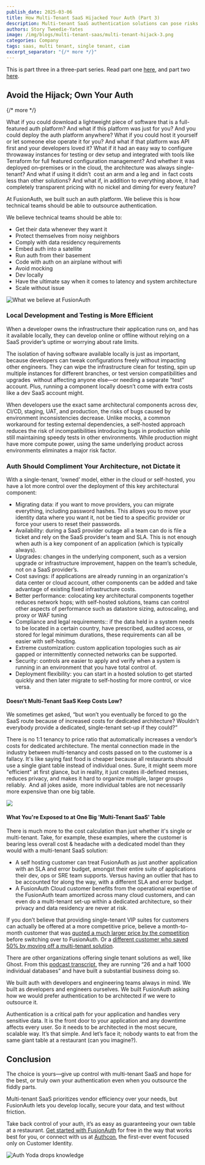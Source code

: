 ```yaml
---
publish_date: 2025-03-06
title: How Multi-Tenant SaaS Hijacked Your Auth (Part 3)
description: Multi-tenant SaaS authentication solutions can pose risks including security vulnerabilities, lack of control, and scalability issues. A better solution is one that can be tailored to fit specific needs.
authors: Story Tweedie-Yates
image: /img/blogs/multi-tenant-saas/multi-tenant-hijack-3.png
categories: Company
tags: saas, multi tenant, single tenant, ciam
excerpt_separator: "{/* more */}"
---
```


This is part three in a three-part series. Read part one [here](/blog/multi-tenant-hijack), and part two [here](/blog/multi-tenant-hijack-2).

## Avoid the Hijack; Own Your Auth
{/* more */} 

What if you could download a lightweight piece of software that is a full-featured auth platform? And what if this platform was just for you? And you could deploy the auth platform anywhere? What if you could host it yourself or let someone else operate it for you? And what if that platform was API first and your developers loved it? What if it had an easy way to configure throwaway instances for testing or dev setup and integrated with tools like Terraform for full featured configuration management? And whether it was deployed on–premises or in the cloud, the architecture was always single-tenant? And what if using it didn’t  cost an arm and a leg and  in fact costs less than other solutions? And what if, in addition to everything above, it had completely transparent pricing with no nickel and diming for every feature?

At FusionAuth, we built such an auth platform. We believe this is how technical teams should be able to outsource authentication.

We believe technical teams should be able to:

- Get their data whenever they want it
- Protect themselves from noisy neighbors
- Comply with data residency requirements
- Embed auth into a satellite
- Run auth from their basement
- Code with auth on an airplane without wifi
- Avoid mocking
- Dev locally
- Have the ultimate say when it comes to latency and system architecture
- Scale without issue

![What we believe at FusionAuth](/img/blogs/multi-tenant-saas/we-believe.png)

### Local Development and Testing is More Efficient

When a developer owns the infrastructure their application runs on, and has it available locally, they can develop online or offline without relying on a SaaS provider’s uptime or worrying about rate limits.

The isolation of having software available locally is just as important, because developers can tweak configurations freely without impacting other engineers. They can wipe the infrastructure clean for testing, spin up multiple instances for different branches, or test version compatibilities and upgrades  without affecting anyone else—or needing a separate “test” account. Plus, running a component locally doesn’t come with extra costs like a dev SaaS account might.

When developers use the exact same architectural components across dev, CI/CD, staging, UAT, and production, the risks of bugs caused by environment inconsistencies decrease. Unlike mocks, a common workaround for testing external dependencies, a self-hosted approach reduces the risk of incompatibilities introducing bugs in production while still maintaining speedy tests in other environments. While production might have more compute power, using the same underlying product across environments eliminates a major risk factor.

### Auth Should Compliment Your Architecture, not Dictate it

With a single-tenant, ‘owned’ model, either in the cloud or self-hosted, you have a lot more control over the deployment of this key architectural component:

- Migrating data: if you want to move providers, you can migrate everything, including password hashes. This allows you to move your identity data where you want it, not be tied to a specific provider or force your users to reset their passwords.
- Availability: during a SaaS provider outage all a team can do is file a ticket and rely on the SaaS provider's team and SLA. This is not enough when auth is a key component of an application (which is typically always).
- Upgrades: changes in the underlying component, such as a version upgrade or infrastructure improvement, happen on the team’s schedule, not on a SaaS provider’s.
- Cost savings: if applications are already running in an organization's data center or cloud account, other components can be added and take advantage of existing fixed infrastructure costs.
- Better performance: colocating key architectural components together reduces network hops; with self-hosted solutions, teams can control other aspects of performance such as datastore sizing, autoscaling, and proxy or WAF tuning
- Compliance and legal requirements:: if the data held in a system needs to be located in a certain country, have prescribed, audited access, or stored for legal minimum durations, these requirements can all be  easier with self-hosting.
- Extreme customization: custom application topologies such as air gapped or intermittently connected networks can be supported.
- Security: controls are easier to apply and verify when a system is running in an environment that you have total control of.
- Deployment flexibility: you can start in a hosted solution to get started quickly and then later migrate to self-hosting for more control, or vice versa.

#### Doesn't Multi-Tenant SaaS Keep Costs Low?

We sometimes get asked, “but won’t you eventually be forced to go the SaaS route because of increased costs for dedicated architecture? Wouldn’t everybody provide a dedicated, single-tenant set-up if they could?”

There is no 1:1 tenancy to price ratio that automatically increases a vendor’s costs for dedicated architecture. The mental connection made in the industry between multi-tenancy and costs passed on to the customer is a fallacy. It's like saying fast food is cheaper because all restaurants should use a single giant table instead of individual ones. Sure, it might seem more "efficient" at first glance, but in reality, it just creates ill-defined messes, reduces privacy, and makes it hard to organize multiple, larger groups reliably.  And all jokes aside,  more individual tables are not necessarily more expensive than one big table.

![](/img/blogs/multi-tenant-saas/bad-manners.png)

#### What You're Exposed to at One Big 'Multi-Tenant SaaS' Table

There is much more to the cost calculation than just whether it's single or multi-tenant. Take, for example, these examples, where the customer is bearing less overall cost & headache with a dedicated model than they would with a multi-tenant SaaS solution:

- A self hosting customer can treat FusionAuth as just another application with an SLA and error budget, amongst their entire suite of applications their dev, ops or SRE team supports. Versus having an outlier that has to be accounted for along the way, with a different SLA and error budget.
- A FusionAuth Cloud customer benefits from the operational expertise of the FusionAuth team amortized across many cloud customers, and can even do a multi-tenant set-up within a dedicated architecture, so their privacy and data residency are never at risk.

If you don’t believe that providing single-tenant VIP suites for customers can actually be offered at a more competitive price, believe a month-to-month customer that was [quoted a much larger price by the competition](https://www.linkedin.com/feed/update/urn:li:activity:7261721028110786561/) before switching over to FusionAuth. Or a [different customer who saved 50% by moving off a multi-tenant solution](/blog/illustrative-mathematics-saved-with-fusionauth).

There are other organizations offering single tenant solutions as well, like Ghost. From this [podcast transcript](https://scalingdevtools.com/podcast/episodes/john-onolan-d47aad88-ea7f-40ca-9ad9-43aab8d96044), they are running “26 and a half 1000 individual databases” and have built a substantial business doing so.

We built auth with developers and engineering teams always in mind. We built as developers and engineers ourselves. We built FusionAuth asking how we would prefer authentication to be architected if we were to outsource it.

Authentication is a critical path for your application and handles very sensitive data. It is the front door to your application and any downtime affects every user. So it needs to be architected in the most secure, scalable way. It’s that simple. And let’s face it; nobody wants to eat from the same giant table at a restaurant (can you imagine?).

## Conclusion

The choice is yours—give up control with multi-tenant SaaS and hope for the best, or truly own your authentication even when you outsource the fiddly parts.

Multi-tenant SaaS prioritizes vendor efficiency over your needs, but FusionAuth lets you develop locally, secure your data, and test without friction.

Take back control of your auth, it’s as easy as guaranteeing your own table at a restaurant. [Get started with FusionAuth](/get-started) for free in the way that works best for you, or connect with us at [Authcon](https://authcon.io), the first-ever event focused only on Customer Identity.

![Auth Yoda drops knowledge](/img/blogs/multi-tenant-saas/auth-yoda.png)